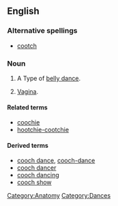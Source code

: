 ==English==

===Alternative spellings===
* [[cootch]]

===Noun===
{{en-noun|es}}

# {{obsolete}} A Type of [[belly dance]].
# {{slang}} {{vulgar}} [[Vagina]].

====Related terms====
* [[coochie]]
* [[hootchie-cootchie]]

====Derived terms====

* [[cooch dance]], [[cooch-dance]]
* [[cooch dancer]]
* [[cooch dancing]]
* [[cooch show]]

[[Category:Anatomy]]
[[Category:Dances]]